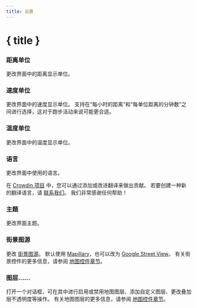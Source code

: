 ```yaml
---
title: 设置
---
```


<script lang="ts">
</script>

# { title }

### <Ruler size="16" class="inline-block" style="margin-bottom: 2px" /> 距离单位

更改界面中的距离显示单位。

### <Zap size="16" class="inline-block" style="margin-bottom: 2px" /> 速度单位

更改界面中的速度显示单位。
支持在“每小时的距离”和“每单位距离的分钟数”之间进行选择，这对于跑步活动来说可能更合适。

### <Thermometer size="16" class="inline-block" style="margin-bottom: 2px" /> 温度单位

更改界面中的温度显示单位。

### <Languages size="16" class="inline-block" style="margin-bottom: 2px" /> 语言

更改界面中使用的语言。

<DocsNote>

在 <a href="https://crowdin.com/project/gpxstudio" target="_blank">Crowdin 项目</a> 中，您可以通过添加或改进翻译来做出贡献。
若要创建一种新的翻译语言，请 <a href="#contact">联系我们</a>。
我们非常感谢任何帮助！

</DocsNote>

### <Sun size="16" class="inline-block" style="margin-bottom: 2px" /> 主题

更改界面主题。

### <PersonStanding size="16" class="inline-block" style="margin-bottom: 2px" /> 街景图源

更改 [街景图源](../map-controls)。
默认使用 <a href="https://www.mapillary.com" target="_blank">Mapillary</a>，也可以改为 <a href="https://www.google.com/streetview/" target="_blank">Google Street View</a>。
有关街景控件的更多信息，请参阅 [地图控件章节](../map-controls)。

### <Layers size="16" class="inline-block" style="margin-bottom: 2px" /> 图层……

打开一个对话框，可在其中进行启用或禁用地图图层、添加自定义图层、更改叠加层不透明度等操作。
有关地图图层的更多信息，请参阅 [地图控件章节](../map-controls)。
